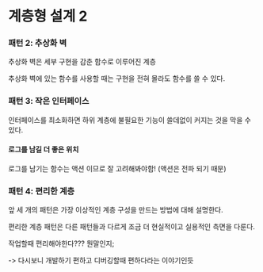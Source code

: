 # 계층형 설계 2

### 패턴 2: 추상화 벽

추상화 벽은 세부 구현을 감춘 함수로 이루어진 계층


추상화 벽에 있는 함수를 사용할 때는 구현을 전혀 몰라도 함수를 쓸 수 있다.





### 패턴 3: 작은 인터페이스

인터페이스를 최소화하면 하위 계층에 불필요한 기능이 쓸데없이 커지는 것을 막을 수 있다.



#### 로그를 남길 더 좋은 위치

로그를 남기는 함수는 액션 이므로 잘 고려해봐야함!
(액션은 전파 되기 때문)


### 패턴 4: 편리한 계층

앞 세 개의 패턴은 가장 이상적인 계층 구성을 만드는 방법에 대해 설명한다.

편리한 계층 패턴은 다른 패턴들과 다르게 조금 더 현실적이고 실용적인 측면을 다룬다.

작업할때 편리해야한다??? 뭔말인지;

-> 다시보니 개발하기 편하고 디버깅할때 편하다라는 이야기인듯 


